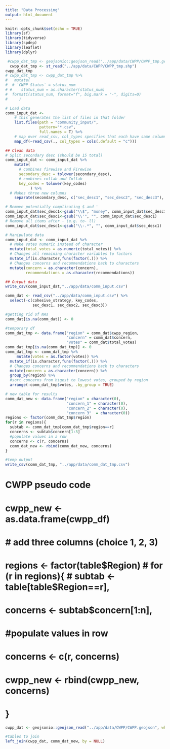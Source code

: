 ```yaml
---
title: "Data Processing"
output: html_document
---
```


```r
knitr::opts_chunk$set(echo = TRUE)
library(sf)
library(tidyverse)
library(spdep)
library(leaflet)
library(dplyr)
```

```r
 #cwpp_dat_tmp <- geojsonio::geojson_read("../app/data/CWPP/CWPP_tmp.geojson", what = "sp")
  cwpp_dat_tmp <- st_read("../app/data/CWPP/CWPP_tmp.shp")
cwpp_dat_tmp
# cwpp_dat_tmp <- cwpp_dat_tmp %>%
#   mutate(
#  # `CWPP Status` = status_num
# #    status_num = as.character(status_num)
#  formatC(status_num, format="f", big.mark = "-", digits=0)
#     )
```


```r
# Load data
comm_input_dat <-
    # this generates the list of files in that folder
    list.files(path = "community_input/",
               pattern="*.csv", 
               full.names = T) %>% 
    # map over read_csv, col_types specifies that each have same column headers
    map_df(~read_csv(., col_types = cols(.default = "c"))) 

## Clean data
# Split secondary desc (should be 15 total)
comm_input_dat <- comm_input_dat %>%
    mutate(
      # combines firewise and Firewise
      secondary_desc = tolower(secondary_desc),
      # combines collab and Collab
      key_codes = tolower(key_codes)
           ) %>%
  # Makes three new columns
    separate(secondary_desc, c("sec_desc1", "sec_desc2", "sec_desc3"), ",")

# Remove potentially complicating $ and '
comm_input_dat$sec_desc1<-gsub("\\$", "money", comm_input_dat$sec_desc1)
comm_input_dat$sec_desc1<-gsub("\\'", "", comm_input_dat$sec_desc1)
# Remove all items after - (e.g. to- ll)
comm_input_dat$sec_desc1<-gsub("\\-.*", "", comm_input_dat$sec_desc1)

# Manipulate data
comm_input_dat <- comm_input_dat %>% 
  # Make votes numeric instead of character
  mutate(total_votes = as.numeric(total_votes)) %>%
  # Changes all remaining character variables to factors
  mutate_if(is.character,funs(factor(.))) %>%
  # Changes concerns and recommendations back to characters
  mutate(concern = as.character(concern),
         recommendations = as.character(recommendations))

## Output data
write_csv(comm_input_dat,"../app/data/comm_input.csv")
```

```r
comm_dat <- read_csv("../app/data/comm_input.csv") %>%
  select(-c(cohesive_strategy, key_codes,
            sec_desc1, sec_desc2, sec_desc3))
```

```r
#getting rid of NAs
comm_dat[is.na(comm_dat)] <- 0

#temporary df
comm_dat_tmp <- data.frame("region" = comm_dat$cwpp_region,
                           "concern" = comm_dat$concern,
                           "votes" = comm_dat$total_votes)
comm_dat_tmp[is.na(comm_dat_tmp)] <- 0
comm_dat_tmp <- comm_dat_tmp %>%
     mutate(votes = as.factor(votes)) %>%
  mutate_if(is.character,funs(factor(.))) %>%
  # Changes concerns and recommendations back to characters
  mutate(concern = as.character(concern)) %>%
  group_by(region) %>%
  #sort concerns from higest to lowest votes, grouped by region
  arrange(-comm_dat_tmp$votes, .by_group = TRUE)

# new table for results
comm_dat_new <- data.frame("region" = character(0), 
                           "concern_1" = character(0), 
                           "concern_2" = character(0), 
                           "concern_3"  = character(0)) 
regions <- factor(comm_dat_tmp$region)
for(r in regions){
  subtab <- comm_dat_tmp[comm_dat_tmp$region==r]
  concerns <- subtab$concern[1:3]
  #populate values in a row
  concerns <- c(r, concerns)
  comm_dat_new <- rbind(comm_dat_new, concerns)
}

#temp output
write_csv(comm_dat_tmp, "../app/data/comm_dat_tmp.csv")
```


# CWPP pseudo code ##################################

# cwpp_new <- as.data.frame(cwpp_df)
#     # add three columns (choice 1, 2, 3)
#     regions <- factor(table$Region)
#     for (r in regions){
#         subtab <- table[table$Region==r],
#         concerns <- subtab$concern[1:n],
#     #populate values in row
#     concerns <- c(r, concerns)
#     cwpp_new <- rbind(cwpp_new, concerns)
#       }
```r
cwpp_dat <- geojsonio::geojson_read("../app/data/CWPP/CWPP.geojson", what = "sp")

```

```r
#tables to join
left_join(cwpp_dat, comm_dat_new, by = NULL)



```